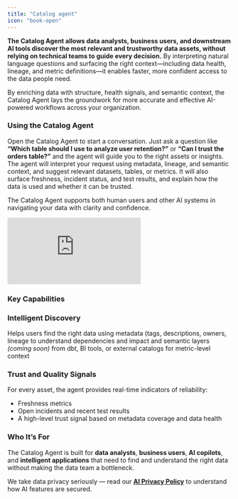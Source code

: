 ```yaml
---
title: "Catalog agent"
icon: "book-open"
---
```


**The Catalog Agent allows data analysts, business users, and downstream AI tools discover the most relevant and trustworthy data assets, without relying on technical teams to guide every decision.** By interpreting natural language questions and surfacing the right context—including data health, lineage, and metric definitions—it enables faster, more confident access to the data people need.

By enriching data with structure, health signals, and semantic context, the Catalog Agent lays the groundwork for more accurate and effective AI-powered workflows across your organization.

### Using the Catalog Agent

Open the Catalog Agent to start a conversation. Just ask a question like **“Which table should I use to analyze user retention?”** or **“Can I trust the orders table?”** and the agent will guide you to the right assets or insights.
The agent will interpret your request using metadata, lineage, and semantic context, and suggest relevant datasets, tables, or metrics. It will also surface freshness, incident status, and test results, and explain how the data is used and whether it can be trusted.

The Catalog Agent supports both human users and other AI systems in navigating your data with clarity and confidence.


<Frame>
  <div style={{ paddingBottom: "64.98194945848375%" }}>
    <iframe
      src="https://www.loom.com/embed/6e64e499d5a9451b8b5cca41994395d6?sid=a921bd75-ad4d-4c90-8e4f-4f7a620b4e37"
      frameborder="0"
      webkitAllowFullScreen
      mozAllowFullScreen
      allowfullscreen
      style={{
        position: "absolute",
        top: 0,
        left: 0,
        width: "100%",
        height: "100%",
      }}
    ></iframe>
  </div>
</Frame>

### Key Capabilities

### Intelligent Discovery

Helps users find the right data using metadata (tags, descriptions, owners, lineage to understand dependencies and impact and semantic layers *(coming soon)* from dbt, BI tools, or external catalogs for metric-level context

### Trust and Quality Signals

For every asset, the agent provides real-time indicators of reliability:

- Freshness metrics
- Open incidents and recent test results
- A high-level trust signal based on metadata coverage and data health

### Who It’s For

The Catalog Agent is built for **data analysts**, **business users**, **AI copilots**, and **intelligent applications** that need to find and understand the right data without making the data team a bottleneck.

<Check>We take data privacy seriously — read our [**AI Privacy Policy**](/cloud/general/ai-privacy-policy) to understand how AI features are secured.</Check>


